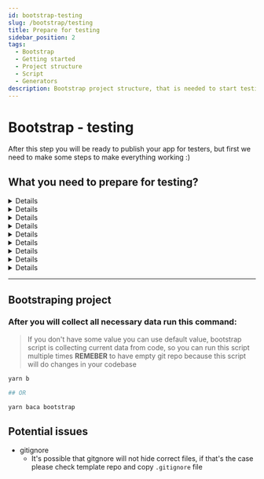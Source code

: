 ```yaml
---
id: bootstrap-testing
slug: /bootstrap/testing
title: Prepare for testing
sidebar_position: 2
tags:
  - Bootstrap
  - Getting started
  - Project structure
  - Script
  - Generators
description: Bootstrap project structure, that is needed to start testing your mobile app
---
```



# Bootstrap - testing

After this step you will be ready to publish your app for testers, but first we need to make some steps to make everything working :)

## **What you need to prepare for testing?**

<Details title="1. App name">
  You need prepare some catchy name for you app, if not provided by client
</Details>

<Details title="2. App slug">
  ![App slug in expo console](../../static/img/bootstrap_slug.png) You can find it in expo console
</Details>

<Details title="3. Organziation owner (default to binarapps)">

![App slug in expo console](../../static/img/bootstrap_owner.png)

You can find it in expo console

</Details>

<Details title="4. Eas project id">
  ![App slug in expo console](../../static/img/bootstrap_eas_id.png) You can find it in expo console
</Details>

<Details title="5. Provide necessary assets for your application (app icons and splash screen).">

[Expo recommendations about app icons and splash screen.](<https://www.figma.com/file/gDLi6LNtNq50FycJ30t7rw/Expo-App-Icon-%26-Splash-(Community)?node-id=1-1357&t=VbJUpoye07JAuVLv-0>)

App icons for Android and iOS devices need to follow different requirements - all necessary requirements can be found here.
Config inside the app is prepared that your icons will be named respectively:

- for Android:
  - prepare background color
  - adaptive-icon-qa.png
  - adaptive-icon-staging.png
  - adaptive-icon-production.png
- for iOS:
  - icon-qa.png
  - icon-staging.png
  - icon-production.png
- for web:
  - favicon-qa.png
  - favicon-staging.png
  - favicon-production.png
- splash screen:
  - splash-dark.png
  - splash-light.png

And placed in proper folders:

- for android: `assets/icons/android`
- for ios: `assets/icons/ios`
- for web: `assets/icons/web`
- splash screen: `assets`

For the Android adaptive icon, you should also provide proper background color as it needs to be uploaded with transparent background. You will be prompted to pass this value.

You can also change it later in `app.config.ts` file as follows:

```js
// CONFIG: Add your android adaptive icon background color here
adaptiveIconBackgroundColor: {
  // success-line
  production: 'bg_color_production',
  // success-line
  staging: 'bg_color_staging',
  // success-line
  qa: 'bg_color_qa',
},
```

</Details>

<Details title="6. App identifiers">
 
Your application should have unique identifiers of your app (they will be used in stores), they are respectively: 
  - for Android - app package name
  - for iOS - bundle identifier

They could have the same value for android and iOS, and normally they have a structure like this:
`com.your_company_name.your_project_name`

If you have some domain, for example: example.com, your bundle id could be: `com.example`

</Details>

<Details title="7. URL scheme">
  URL scheme link into your app. For example, if we set this to 'demo', then `demo://` URLs would
  open your app when tapped. It is only available in standalone apps.
</Details>

<Details title="8. Apple team id (optional)">

> **Optional step** - You can run the bootstrap script later

This can be found in developer apple console.

> Image will be added in future

</Details>

<Details title="You should have data like this:">
  
You can generate this data and save it in some notepad or somewhere else.
```json
{
  "androidPackageName": "your_android_package_name",
  "iosBundleIdentifier": "your.ios.bundle.identifier",
  "appName": "Your name",
  "owner": "expo_owner_name",
  "slug": "expo_app_slug",
  "easProjectId": "xxx-xxx-xxx-xx",
  "scheme": "yourUrlScheme",
  "adaptiveIconBackgroundColor": "#2E7AF0CC",
  "appleTeamId": "1234XXXYYX"
}
```
</Details>

---

## Bootstraping project

### **After you will collect all necessary data run this command:**

> If you don't have some value you can use default value, bootstrap script is collecting current data from code, so you can run this script multiple times
> **REMEBER** to have empty git repo because this script will do changes in your codebase

```sh
yarn b

## OR

yarn baca bootstrap
```

## Potential issues

- gitignore
  - It's possible that gitgnore will not hide correct files, if that's the case please check template repo and copy `.gitignore` file
